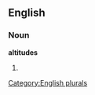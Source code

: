 
==English==

===Noun===
'''altitudes'''

# {{plural of|[[altitude]]}}

[[Category:English plurals]]